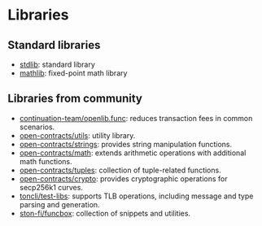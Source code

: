 
# Libraries

## Standard libraries

 - [stdlib](https://github.com/ton-blockchain/ton/blob/master/crypto/smartcont/stdlib.fc/): standard library
 - [mathlib](https://github.com/ton-blockchain/ton/blob/master/crypto/smartcont/mathlib.fc/): fixed-point math library

## Libraries from community

 - [continuation-team/openlib.func](https://github.com/continuation-team/openlib.func/): reduces transaction fees in common scenarios.
 - [open-contracts/utils](https://github.com/TonoxDeFi/open-contracts/tree/main/contracts/utils/): utility library.
 - [open-contracts/strings](https://github.com/TonoxDeFi/open-contracts/tree/main/contracts/strings/): provides string manipulation functions.
 - [open-contracts/math](https://github.com/TonoxDeFi/open-contracts/tree/main/contracts/math/): extends arithmetic operations with additional math functions.
 - [open-contracts/tuples](https://github.com/TonoxDeFi/open-contracts/tree/main/contracts/tuples/): collection of tuple-related functions.
 - [open-contracts/crypto](https://github.com/TonoxDeFi/open-contracts/tree/main/contracts/crypto/): provides cryptographic operations for secp256k1 curves.
 - [toncli/test-libs](https://github.com/disintar/toncli/tree/master/src/toncli/lib/test-libs/): supports TLB operations, including message and type parsing and generation.
 - [ston-fi/funcbox](https://github.com/ston-fi/funcbox/): collection of snippets and utilities.

<Feedback />

